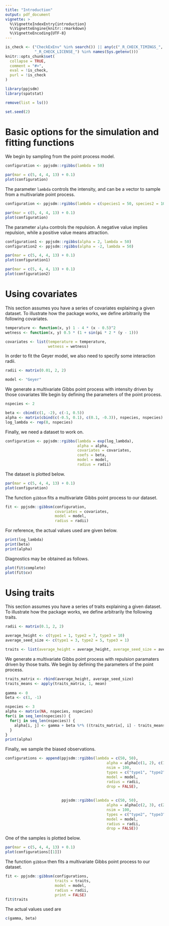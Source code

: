 ```yaml
---
title: "Introduction"
output: pdf_document
vignette: >
  %\VignetteIndexEntry{introduction}
  %\VignetteEngine{knitr::rmarkdown}
  %\VignetteEncoding{UTF-8}
---
```


```r
is_check <- ("CheckExEnv" %in% search()) || any(c("_R_CHECK_TIMINGS_",
             "_R_CHECK_LICENSE_") %in% names(Sys.getenv()))
knitr::opts_chunk$set(
  collapse = TRUE,
  comment = "#>",
  eval = !is_check,
  purl = !is_check
)
```

```r
library(ppjsdm)
library(spatstat)

remove(list = ls())

set.seed(2)
```

# Basic options for the simulation and fitting functions

We begin by sampling from the point process model.

```r
configuration <- ppjsdm::rgibbs(lambda = 50)
```

```r
par(mar = c(5, 4, 4, 13) + 0.1)
plot(configuration)
```

The parameter `lambda` controls the intensity, and can be a vector to sample from a multivariate point process.

```r
configuration <- ppjsdm::rgibbs(lambda = c(species1 = 50, species2 = 10))
```

```r
par(mar = c(5, 4, 4, 13) + 0.1)
plot(configuration)
```

The parameter `alpha` controls the repulsion.
A negative value implies repulsion, while a positive value means attraction.

```r
configuration1 <- ppjsdm::rgibbs(alpha = 2, lambda = 50)
configuration2 <- ppjsdm::rgibbs(alpha = -2, lambda = 50)
```

```r
par(mar = c(5, 4, 4, 13) + 0.1)
plot(configuration1)
```

```r
par(mar = c(5, 4, 4, 13) + 0.1)
plot(configuration2)
```

# Using covariates

This section assumes you have a series of covariates explaining a given dataset. 
To illustrate how the package works, we define arbitrarily the following covariates.

```r
temperature <- function(x, y) 1 - 4 * (x - 0.5)^2
wetness <- function(x, y) 0.5 * (1 + sin(pi * 2 * (y - 1)))

covariates <- list(temperature = temperature, 
                   wetness = wetness)
```

In order to fit the Geyer model, we also need to specify some interaction radii.

```r
radii <- matrix(0.01, 2, 2)

model <- "Geyer"
```

We generate a multivariate Gibbs point process with intensity driven by those covariates
We begin by defining the parameters of the point process.

```r
nspecies <- 2

beta <- cbind(c(1, -2), c(-1, 0.5))
alpha <- matrix(cbind(c(-0.5, 0.1), c(0.1, -0.3)), nspecies, nspecies)
log_lambda <- rep(8, nspecies)
```

Finally, we need a dataset to work on.

```r
configuration <- ppjsdm::rgibbs(lambda = exp(log_lambda), 
                                alpha = alpha, 
                                covariates = covariates, 
                                coefs = beta,
                                model = model,
                                radius = radii)
```

The dataset is plotted below.

```r
par(mar = c(5, 4, 4, 13) + 0.1)
plot(configuration)
```

The function `gibbsm` fits a multivariate Gibbs point process to our dataset.

```r
fit <- ppjsdm::gibbsm(configuration, 
                      covariates = covariates,
                      model = model,
                      radius = radii)
```

For reference, the actual values used are given below.

```r
print(log_lambda)
print(beta)
print(alpha)
```

Diagnostics may be obtained as follows.

```r
plot(fit$complete)
plot(fit$cv)
```

# Using traits

This section assumes you have a series of traits explaining a given dataset. 
To illustrate how the package works, we define arbitrarily the following traits.

```r
radii <- matrix(0.1, 2, 2)

average_height <- c(type1 = 1, type2 = 7, type3 = 10)
average_seed_size <- c(type1 = 3, type2 = 5, type3 = 1)

traits <- list(average_height = average_height, average_seed_size = average_seed_size)
```

We generate a multivariate Gibbs point process with repulsion paramaters driven by those traits.
We begin by defining the parameters of the point process.

```r
traits_matrix <- rbind(average_height, average_seed_size)
traits_means <- apply(traits_matrix, 1, mean)
  
gamma <- 0
beta <- c(1, -1)

nspecies <- 3
alpha <- matrix(NA, nspecies, nspecies)
for(i in seq_len(nspecies)) {
  for(j in seq_len(nspecies)) {
    alpha[i, j] <- gamma + beta %*% ((traits_matrix[, i] - traits_means) * (traits_matrix[, j] - traits_means) / (traits_means * traits_means))
  }
}
print(alpha)
```

Finally, we sample the biased observations.

```r
configurations <- append(ppjsdm::rgibbs(lambda = c(50, 50), 
                                             alpha = alpha[c(1, 2), c(1, 2)],
                                             nsim = 100, 
                                             types = c("type1", "type2"), 
                                             model = model, 
                                             radius = radii,
                                             drop = FALSE),
                                      
                                      
                         ppjsdm::rgibbs(lambda = c(50, 50), 
                                             alpha = alpha[c(2, 3), c(2, 3)],
                                             nsim = 100,
                                             types = c("type2", "type3"), 
                                             model = model, 
                                             radius = radii,
                                             drop = FALSE))
```

One of the samples is plotted below.

```r
par(mar = c(5, 4, 4, 13) + 0.1)
plot(configurations[[1]])
```

The function `gibbsm` then fits a multivariate Gibbs point process to our dataset.

```r
fit <- ppjsdm::gibbsm(configurations, 
                      traits = traits, 
                      model = model, 
                      radius = radii, 
                      print = FALSE)
fit$traits
```

The actual values used are

```r
c(gamma, beta)
```
